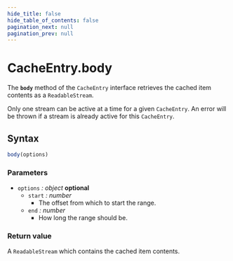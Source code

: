 ```yaml
---
hide_title: false
hide_table_of_contents: false
pagination_next: null
pagination_prev: null
---
```

# CacheEntry.body

The **`body`** method of the `CacheEntry` interface retrieves the cached item contents as a `ReadableStream`.

Only one stream can be active at a time for a given `CacheEntry`. An error will be thrown if a stream is already active for this `CacheEntry`.

## Syntax

```js
body(options)
```

### Parameters

- `options` _: object_ __optional__
  - `start` _: number_
    - The offset from which to start the range.
  - `end` _: number_
    - How long the range should be.

### Return value

A `ReadableStream` which contains the cached item contents.